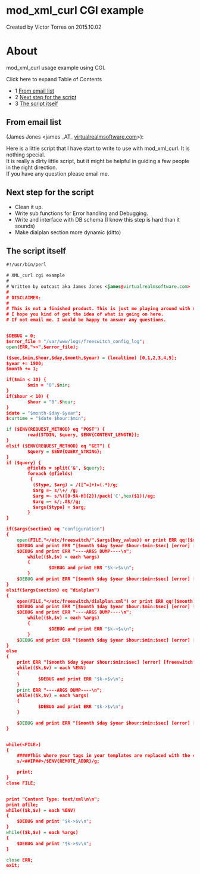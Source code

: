 
# mod_xml_curl CGI example 

 Created by  Victor Torres on 2015.10.02

# About

mod\_xml\_curl usage example using CGI.

Click here to expand Table of Contents

* 1 [From email list](#xml_curl-cgi-example)
* 2 [Next step for the script](#next-step-for-the-script)
* 3 [The script itself](#xml_curl-cgi-example)

## From email list

(James Jones &lt;james \_AT\_ [virtualrealmsoftware.com](http://virtualrealmsoftware.com)\>):

Here is a little script that I have start to write to use with mod\_xml\_curl. It is nothing special.  
It is really a dirty little script, but it might be helpful in guiding a few people in the right direction.  
If you have any question please email me.

## Next step for the script

* Clean it up.
* Write sub functions for Error handling and Debugging.
* Write and interface with DB schema (I know this step is hard than it sounds)
* Make dialplan section more dynamic (ditto)

## The script itself

```xml
#!/usr/bin/perl

# XML_curl cgi example
#
# Written by outcast aka James Jones <james@virtualrealmsoftware.com>
#
# DISCLAIMER:
#
# This is not a finished product. This is just me playing around with mod_xml_curl.
# I hope you kind of get the idea of what is going on here.
# If not email me. I would be happy to answer any questions.


$DEBUG = 0;
$error_file = "/var/www/logs/freeswitch_config_log";
open(ERR,">>",$error_file);

($sec,$min,$hour,$day,$month,$year) = (localtime) [0,1,2,3,4,5];
$year += 1900;
$month += 1;

if($min < 10) {
        $min = "0".$min;
}
if($hour < 10) {
        $hour = "0".$hour;
}
$date = "$month-$day-$year";
$curtime = "$date $hour:$min";

if ($ENV{REQUEST_METHOD} eq "POST") {
        read(STDIN, $query, $ENV{CONTENT_LENGTH});
}
elsif ($ENV{REQUEST_METHOD} eq "GET") {
        $query = $ENV{QUERY_STRING};
}
if ($query) {
        @fields = split("&", $query);
        foreach (@fields)
         {
          ($type, $arg) = /([^=]+)=(.*)/g;
          $arg =~ s/\+/ /g;
          $arg =~ s/%([0-9A-H]{2})/pack('C',hex($1))/eg;
          $arg =~ s/;.8$//g;
          $args{$type} = $arg;
        }
}

if($args{section} eq "configuration")
{
	open(FILE,"</etc/freeswitch/".$args{key_value}) or print ERR qq![$month $day $year $hour:$min:$sec] [error] [freeswitch xml] Could not find file : $args{key_value}!;
	$DEBUG and print ERR "[$month $day $year $hour:$min:$sec] [error] [freeswitch xml] -----BEGIN DEBUG-----\n";
	$DEBUG and print ERR "----ARGS DUMP----\n";
        while(($k,$v) = each %args)
        {
                $DEBUG and print ERR "$k->$v\n";
        }
	$DEBUG and print ERR "[$month $day $year $hour:$min:$sec] [error] [freeswitch xml] -----END DEBUG-----\n";
}
elsif($args{section} eq "dialplan")
{
	open(FILE,"</etc/freeswitch/dialplan.xml") or print ERR qq![$month $day $year $hour:$min:$sec] [error] [freeswitch xml] Could not find file : /etc/freeswitch/dialplan.xml!;
	$DEBUG and print ERR "[$month $day $year $hour:$min:$sec] [error] [freeswitch xml] -----BEGIN DEBUG-----\n";
	$DEBUG and print ERR "----ARGS DUMP----\n";
        while(($k,$v) = each %args)
        {
                $DEBUG and print ERR "$k->$v\n";
        }
	$DEBUG and print ERR "[$month $day $year $hour:$min:$sec] [error] [freeswitch xml] -----END DEBUG-----\n";
}
else
{
	print ERR "[$month $day $year $hour:$min:$sec] [error] [freeswitch xml] -----BEGIN DEBUG-----\n";
	while(($k,$v) = each %ENV)
	{
        	$DEBUG and print ERR "$k->$v\n";
	}
	print ERR "----ARGS DUMP----\n";
	while(($k,$v) = each %args)
	{
        	$DEBUG and print ERR "$k->$v\n";
	}

	$DEBUG and print ERR "[$month $day $year $hour:$min:$sec] [error] [freeswitch xml] -----END DEBUG-----\n";
}


while(<FILE>)
{
	#####This where your tags in your templates are replaced with the correct data.
	s/<##IP##>/$ENV{REMOTE_ADDR}/g;

	print;
}
close FILE;


print "Content Type: text/xml\n\n";
print @file;
while(($k,$v) = each %ENV)
{
	$DEBUG and print "$k->$v\n";
}
while(($k,$v) = each %args)
{
	$DEBUG and print "$k->$v\n";
}

close ERR;
exit;
```


